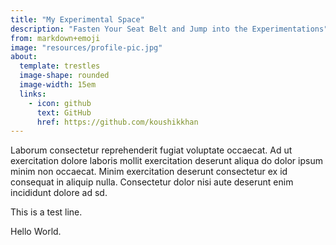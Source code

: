 ```yaml
---
title: "My Experimental Space"
description: "Fasten Your Seat Belt and Jump into the Experimentations"
from: markdown+emoji
image: "resources/profile-pic.jpg"
about:
  template: trestles
  image-shape: rounded
  image-width: 15em
  links:
    - icon: github
      text: GitHub
      href: https://github.com/koushikkhan
---
```


Laborum consectetur reprehenderit fugiat voluptate occaecat. Ad ut exercitation dolore laboris mollit exercitation deserunt aliqua do dolor ipsum minim non occaecat. Minim exercitation deserunt consectetur ex id consequat in aliquip nulla. Consectetur dolor nisi aute deserunt enim incididunt dolore ad sd.

This is a test line.

Hello World.
